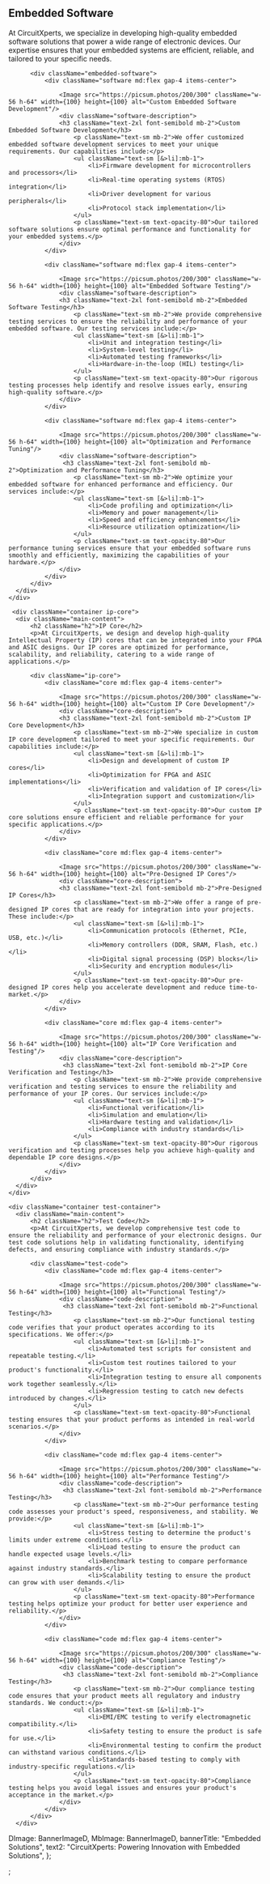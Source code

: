 <EmbeddedStyle>
<Banner banner={banner} />
  <div className="embedded-page">
    <div className="container software">
      <div className="main-content">
          <h2 className="h2">Embedded Software</h2>
          <p>At CircuitXperts, we specialize in developing high-quality embedded software solutions that power a wide range of electronic devices. Our expertise ensures that your embedded systems are efficient, reliable, and tailored to your specific needs.</p>

          <div className="embedded-software">
              <div className="software md:flex gap-4 items-center">

                  <Image src="https://picsum.photos/200/300" className="w-56 h-64" width={100} height={100} alt="Custom Embedded Software Development"/>
                  <div className="software-description">
                  <h3 className="text-2xl font-semibold mb-2">Custom Embedded Software Development</h3>
                      <p className="text-sm mb-2">We offer customized embedded software development services to meet your unique requirements. Our capabilities include:</p>
                      <ul className="text-sm [&>li]:mb-1">
                          <li>Firmware development for microcontrollers and processors</li>
                          <li>Real-time operating systems (RTOS) integration</li>
                          <li>Driver development for various peripherals</li>
                          <li>Protocol stack implementation</li>
                      </ul>
                      <p className="text-sm text-opacity-80">Our tailored software solutions ensure optimal performance and functionality for your embedded systems.</p>
                  </div>
              </div>

              <div className="software md:flex gap-4 items-center">

                  <Image src="https://picsum.photos/200/300" className="w-56 h-64" width={100} height={100} alt="Embedded Software Testing"/>
                  <div className="software-description">
                  <h3 className="text-2xl font-semibold mb-2">Embedded Software Testing</h3>
                      <p className="text-sm mb-2">We provide comprehensive testing services to ensure the reliability and performance of your embedded software. Our testing services include:</p>
                      <ul className="text-sm [&>li]:mb-1">
                          <li>Unit and integration testing</li>
                          <li>System-level testing</li>
                          <li>Automated testing frameworks</li>
                          <li>Hardware-in-the-loop (HIL) testing</li>
                      </ul>
                      <p className="text-sm text-opacity-80">Our rigorous testing processes help identify and resolve issues early, ensuring high-quality software.</p>
                  </div>
              </div>

              <div className="software md:flex gap-4 items-center">

                  <Image src="https://picsum.photos/200/300" className="w-56 h-64" width={100} height={100} alt="Optimization and Performance Tuning"/>
                  <div className="software-description">
                   <h3 className="text-2xl font-semibold mb-2">Optimization and Performance Tuning</h3>
                      <p className="text-sm mb-2">We optimize your embedded software for enhanced performance and efficiency. Our services include:</p>
                      <ul className="text-sm [&>li]:mb-1">
                          <li>Code profiling and optimization</li>
                          <li>Memory and power management</li>
                          <li>Speed and efficiency enhancements</li>
                          <li>Resource utilization optimization</li>
                      </ul>
                      <p className="text-sm text-opacity-80">Our performance tuning services ensure that your embedded software runs smoothly and efficiently, maximizing the capabilities of your hardware.</p>
                  </div>
              </div>
          </div>
      </div>
    </div>

     <div className="container ip-core">
      <div className="main-content">
          <h2 className="h2">IP Core</h2>
          <p>At CircuitXperts, we design and develop high-quality Intellectual Property (IP) cores that can be integrated into your FPGA and ASIC designs. Our IP cores are optimized for performance, scalability, and reliability, catering to a wide range of applications.</p>

          <div className="ip-core">
              <div className="core md:flex gap-4 items-center">

                  <Image src="https://picsum.photos/200/300" className="w-56 h-64" width={100} height={100} alt="Custom IP Core Development"/>
                  <div className="core-description">
                  <h3 className="text-2xl font-semibold mb-2">Custom IP Core Development</h3>
                      <p className="text-sm mb-2">We specialize in custom IP core development tailored to meet your specific requirements. Our capabilities include:</p>
                      <ul className="text-sm [&>li]:mb-1">
                          <li>Design and development of custom IP cores</li>
                          <li>Optimization for FPGA and ASIC implementations</li>
                          <li>Verification and validation of IP cores</li>
                          <li>Integration support and customization</li>
                      </ul>
                      <p className="text-sm text-opacity-80">Our custom IP core solutions ensure efficient and reliable performance for your specific applications.</p>
                  </div>
              </div>

              <div className="core md:flex gap-4 items-center">

                  <Image src="https://picsum.photos/200/300" className="w-56 h-64" width={100} height={100} alt="Pre-Designed IP Cores"/>
                  <div className="core-description">
                  <h3 className="text-2xl font-semibold mb-2">Pre-Designed IP Cores</h3>
                      <p className="text-sm mb-2">We offer a range of pre-designed IP cores that are ready for integration into your projects. These include:</p>
                      <ul className="text-sm [&>li]:mb-1">
                          <li>Communication protocols (Ethernet, PCIe, USB, etc.)</li>
                          <li>Memory controllers (DDR, SRAM, Flash, etc.)</li>
                          <li>Digital signal processing (DSP) blocks</li>
                          <li>Security and encryption modules</li>
                      </ul>
                      <p className="text-sm text-opacity-80">Our pre-designed IP cores help you accelerate development and reduce time-to-market.</p>
                  </div>
              </div>

              <div className="core md:flex gap-4 items-center">

                  <Image src="https://picsum.photos/200/300" className="w-56 h-64" width={100} height={100} alt="IP Core Verification and Testing"/>
                  <div className="core-description">
                   <h3 className="text-2xl font-semibold mb-2">IP Core Verification and Testing</h3>
                      <p className="text-sm mb-2">We provide comprehensive verification and testing services to ensure the reliability and performance of your IP cores. Our services include:</p>
                      <ul className="text-sm [&>li]:mb-1">
                          <li>Functional verification</li>
                          <li>Simulation and emulation</li>
                          <li>Hardware testing and validation</li>
                          <li>Compliance with industry standards</li>
                      </ul>
                      <p className="text-sm text-opacity-80">Our rigorous verification and testing processes help you achieve high-quality and dependable IP core designs.</p>
                  </div>
              </div>
          </div>
      </div>
    </div>

    <div className="container test-container">
      <div className="main-content">
          <h2 className="h2">Test Code</h2>
          <p>At CircuitXperts, we develop comprehensive test code to ensure the reliability and performance of your electronic designs. Our test code solutions help in validating functionality, identifying defects, and ensuring compliance with industry standards.</p>

          <div className="test-code">
              <div className="code md:flex gap-4 items-center">

                  <Image src="https://picsum.photos/200/300" className="w-56 h-64" width={100} height={100} alt="Functional Testing"/>
                  <div className="code-description">
                   <h3 className="text-2xl font-semibold mb-2">Functional Testing</h3>
                      <p className="text-sm mb-2">Our functional testing code verifies that your product operates according to its specifications. We offer:</p>
                      <ul className="text-sm [&>li]:mb-1">
                          <li>Automated test scripts for consistent and repeatable testing.</li>
                          <li>Custom test routines tailored to your product's functionality.</li>
                          <li>Integration testing to ensure all components work together seamlessly.</li>
                          <li>Regression testing to catch new defects introduced by changes.</li>
                      </ul>
                      <p className="text-sm text-opacity-80">Functional testing ensures that your product performs as intended in real-world scenarios.</p>
                  </div>
              </div>

              <div className="code md:flex gap-4 items-center">

                  <Image src="https://picsum.photos/200/300" className="w-56 h-64" width={100} height={100} alt="Performance Testing"/>
                  <div className="code-description">
                   <h3 className="text-2xl font-semibold mb-2">Performance Testing</h3>
                      <p className="text-sm mb-2">Our performance testing code assesses your product's speed, responsiveness, and stability. We provide:</p>
                      <ul className="text-sm [&>li]:mb-1">
                          <li>Stress testing to determine the product's limits under extreme conditions.</li>
                          <li>Load testing to ensure the product can handle expected usage levels.</li>
                          <li>Benchmark testing to compare performance against industry standards.</li>
                          <li>Scalability testing to ensure the product can grow with user demands.</li>
                      </ul>
                      <p className="text-sm text-opacity-80">Performance testing helps optimize your product for better user experience and reliability.</p>
                  </div>
              </div>

              <div className="code md:flex gap-4 items-center">

                  <Image src="https://picsum.photos/200/300" className="w-56 h-64" width={100} height={100} alt="Compliance Testing"/>
                  <div className="code-description">
                   <h3 className="text-2xl font-semibold mb-2">Compliance Testing</h3>
                      <p className="text-sm mb-2">Our compliance testing code ensures that your product meets all regulatory and industry standards. We conduct:</p>
                      <ul className="text-sm [&>li]:mb-1">
                          <li>EMI/EMC testing to verify electromagnetic compatibility.</li>
                          <li>Safety testing to ensure the product is safe for use.</li>
                          <li>Environmental testing to confirm the product can withstand various conditions.</li>
                          <li>Standards-based testing to comply with industry-specific regulations.</li>
                      </ul>
                      <p className="text-sm text-opacity-80">Compliance testing helps you avoid legal issues and ensures your product's acceptance in the market.</p>
                  </div>
              </div>
          </div>
      </div>

  </div>

  </div>
</EmbeddedStyle>


  DImage: BannerImageD,
  MbImage: BannerImageD,
  bannerTitle: "Embedded Solutions",
  text2: "CircuitXperts: Powering Innovation with Embedded Solutions",
};


;
